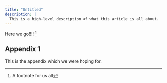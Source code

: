 ```yaml
---
title: "Untitled"
description: |
  This is a high-level description of what this article is all about.
---
```


Here we go!!!! ^[A footnote for us all]


## Appendix 1 {.appendix}

This is the appendix which we were hoping for.
